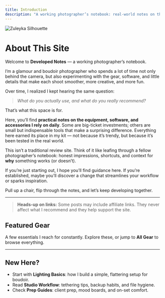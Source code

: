 ```yaml
---
title: Introduction
description: "A working photographer’s notebook: real-world notes on the gear, software, and small details that make glamour and boudoir shoots smoother and more creative."
---
```


![Zuleyka Silhouette](/img/Zuleyka-20230728-2149-Edit.jpg)

# About This Site

Welcome to **Developed Notes** — a working photographer’s notebook.

I’m a glamour and boudoir photographer who spends a lot of time not only behind the camera, but also experimenting with the gear, software, and little details that make each shoot smoother, more creative, and more fun.

Over time, I realized I kept hearing the same question:

> _What do you actually use, and what do you really recommend?_

That’s what this space is for.

Here, you’ll find **practical notes on the equipment, software, and accessories I rely on daily**. Some are big-ticket investments; others are small but indispensable tools that make a surprising difference. Everything here earned its place in my kit — not because it’s trendy, but because it’s been tested in the real world.

This isn’t a traditional review site. Think of it like leafing through a fellow photographer’s notebook: honest impressions, shortcuts, and context for **why** something works (or doesn’t).

If you’re just starting out, I hope you’ll find guidance here. If you’re established, maybe you’ll discover a change that streamlines your workflow or sparks inspiration.

Pull up a chair, flip through the notes, and let’s keep developing together.

---

> **Heads-up on links:** Some posts may include affiliate links. They never affect what I recommend and they help support the site.

## Featured Gear

A few essentials I reach for constantly. Explore these, or jump to **All Gear** to browse everything.

---

## New Here?

- Start with **Lighting Basics**: how I build a simple, flattering setup for boudoir.
- Read **Studio Workflow**: tethering tips, backup habits, and file hygiene.
- Check **Prep Guides**: client prep, mood boards, and on-set comfort.
